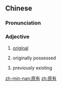 ==Chinese==
{{zh-forms}}

===Pronunciation===
{{zh-pron
|m=yuányǒu
|c=jyun4 jau5
|mn=goân-iú
|cat=a
}}

===Adjective===
{{zh-adj}}

# {{lb|zh|attributive}} [[original]]
# {{lb|zh|attributive}} originally possessed
# {{lb|zh|attributive}} previously existing

[[zh-min-nan:原有]]
[[zh:原有]]